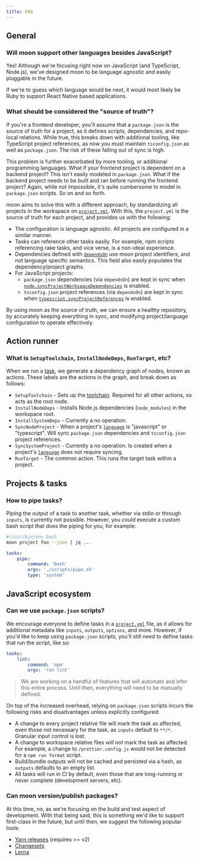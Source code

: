 ```yaml
---
title: FAQ
---
```


## General

### Will moon support other languages besides JavaScript?

Yes! Although we're focusing right now on JavaScript (and TypeScript, Node.js), we've designed moon
to be language agnostic and easily pluggable in the future.

If we're to guess which language would be next, it would most likely be Ruby to support React Native
based applications.

### What should be considered the "source of truth"?

If you're a frontend developer, you'll assume that a `package.json` is the source of truth for a
project, as it defines scripts, dependencies, and repo-local relations. While true, this breaks down
with additional tooling, like TypeScript project references, as now you must maintain
`tsconfig.json` as well as `package.json`. The risk of these falling out of sync is high.

This problem is further exacerbated by more tooling, or additional programming languages. What if
your frontend project is dependent on a backend project? This isn't easily modeled in
`package.json`. What if the backend project needs to be built and ran before running the frontend
project? Again, while not impossible, it's quite cumbersome to model in `package.json` scripts. So
on and so forth.

moon aims to solve this with a different approach, by standardizing all projects in the workspace on
[`project.yml`](./config/project). With this, the `project.yml` is the source of truth for each
project, and provides us with the following:

- The configuration is language agnostic. All projects are configured in a similar manner.
- Tasks can reference other tasks easily. For example, npm scripts referencing rake tasks, and vice
  verse, is a non-ideal experience.
- Dependencies defined with [`dependsOn`](./config/project#dependson) use moon project identifiers,
  and not language specific semantics. This field also easily populates the dependency/project
  graphs.
- For JavaScript projects:
  - `package.json` dependencies (via `dependsOn`) are kept in sync when
    [`node.syncProjectWorkspaceDependencies`](./config/workspace#syncprojectworkspacedependencies)
    is enabled.
  - `tsconfig.json` project references (via `dependsOn`) are kept in sync when
    [`typescript.syncProjectReferences`](./config/workspace#syncprojectreferences) is enabled.

By using moon as the source of truth, we can ensure a healthy repository, by accurately keeping
everything in sync, and modifying project/language configuration to operate effectively.

## Action runner

### What is `SetupToolchain`, `InstallNodeDeps`, `RunTarget`, etc?

When we run a [task](./concepts/task), we generate a dependency graph of nodes, known as actions.
These labels are the actions in the graph, and break down as follows:

- `SetupToolchain` - Sets up the [toolchain](./concepts/toolchain). Required for all other actions,
  so acts as the root node.
- `InstallNodeDeps` - Installs Node.js dependencies (`node_modules`) in the workspace root.
- `InstallSystemDeps` - Currently a no operation.
- `SyncNodeProject` - When a project's [`language`](./config/project#language) is "javascript" or
  "typescript". Will sync `package.json` dependencies and `tsconfig.json` project references.
- `SyncSystemProject` - Currently a no operation. Is created when a project's
  [`language`](./config/project#language) does not require syncing.
- `RunTarget` - The common action. This runs the target task within a project.

## Projects & tasks

### How to pipe tasks?

Piping the output of a task to another task, whether via stdin or through `inputs`, is currently not
possible. However, you _could_ execute a custom bash script that does the piping for you, for
example:

```bash title="scripts/pipe.sh"
#!/usr/bin/env bash
moon project foo --json | jq ...
```

```yaml title="project.yml"
tasks:
	pipe:
		command: 'bash'
		args: './scripts/pipe.sh'
		type: 'system'
```

## JavaScript ecosystem

### Can we use `package.json` scripts?

We encourage everyone to define tasks in a [`project.yml`](./config/project#tasks) file, as it
allows for additional metadata like `inputs`, `outputs`, `options`, and more. However, if you'd like
to keep using `package.json` scripts, you'll still need to define tasks that run the script, like
so:

```yaml title="project.yml"
tasks:
	lint:
		command: 'npm'
		args: 'run lint'
```

> We are working on a handful of features that will automate and infer this entire process. Until
> then, everything will need to be manually defined.

On top of the increased overhead, relying on `package.json` scripts incurs the following risks and
disadvantages unless explicitly configured:

- A change to every project relative file will mark the task as affected, even those not necessary
  for the task, as `inputs` default to `**/*`. Granular input control is lost.
- A change to workspace relative files _will not_ mark the task as affected. For example, a change
  to `/prettier.config.js` would not be detected for a `npm run format` script.
- Build/bundle outputs will not be cached and persisted via a hash, as `outputs` defaults to an
  empty list.
- All tasks will run in CI by default, even those that are long-running or never complete
  (development servers, etc).

### Can moon version/publish packages?

At this time, no, as we're focusing on the build and test aspect of development. With that being
said, this is something we'd like to support first-class in the future, but until then, we suggest
the following popular tools:

- [Yarn releases](https://yarnpkg.com/features/release-workflow) (requires >= v2)
- [Changesets](https://github.com/changesets/changesets)
- [Lerna](https://github.com/lerna/lerna)
